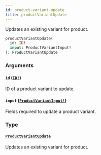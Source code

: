 ```yaml
---
id: product-variant-update
title: productVariantUpdate
---
```


Updates an existing variant for product.

```graphql
productVariantUpdate(
  id: ID!
  input: ProductVariantInput!
): ProductVariantUpdate

```

### Arguments

#### `id` ([`ID!`](/developer/api-reference/scalars/id))

ID of a product variant to update.

#### `input` ([`ProductVariantInput!`](/developer/api-reference/inputs/product-variant-input))

Fields required to update a product variant.

### Type

#### [`ProductVariantUpdate`](/developer/api-reference/objects/product-variant-update)

Updates an existing variant for product.
